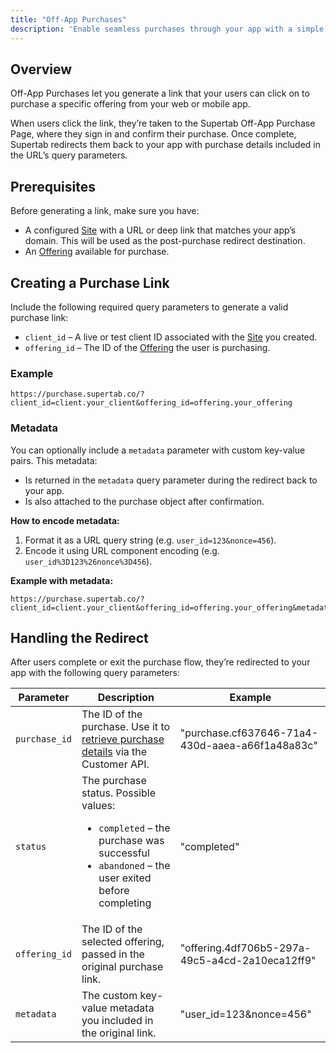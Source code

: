 ```yaml
---
title: "Off-App Purchases"
description: 'Enable seamless purchases through your app with a simple redirect flow.'
---
```


## Overview

Off-App Purchases let you generate a link that your users can click on to purchase a specific offering from your web or mobile app.

When users click the link, they’re taken to the Supertab Off-App Purchase Page, where they sign in and confirm their purchase. Once complete, Supertab redirects them back to your app with purchase details included in the URL’s query parameters.

## Prerequisites

Before generating a link, make sure you have:

- A configured <a href="/supertab-experiences/sites">Site</a> with a URL or deep link that matches your app’s domain. This will be used as the post-purchase redirect destination.
- An <a href="/supertab-experiences/products-offerings-pricing">Offering</a> available for purchase.

## Creating a Purchase Link

Include the following required query parameters to generate a valid purchase link:

- `client_id` – A live or test client ID associated with the <a href="/supertab-experiences/sites">Site</a> you created.
- `offering_id` – The ID of the <a href="/supertab-experiences/offerings">Offering</a> the user is purchasing.

### Example

```
https://purchase.supertab.co/?client_id=client.your_client&offering_id=offering.your_offering
```

### Metadata

You can optionally include a `metadata` parameter with custom key-value pairs. This metadata:

- Is returned in the `metadata` query parameter during the redirect back to your app.
- Is also attached to the purchase object after confirmation.

**How to encode metadata:**

1. Format it as a URL query string (e.g. `user_id=123&nonce=456`).
2. Encode it using URL component encoding (e.g. `user_id%3D123%26nonce%3D456`).

**Example with metadata:**

```
https://purchase.supertab.co/?client_id=client.your_client&offering_id=offering.your_offering&metadata=user_id%3D123%26nonce%3D456
```

## Handling the Redirect

After users complete or exit the purchase flow, they’re redirected to your app with the following query parameters:

| Parameter      | Description                                                                                                       | Example                                                  |
|----------------|-------------------------------------------------------------------------------------------------------------------|----------------------------------------------------------|
| `purchase_id`  | The ID of the purchase. Use it to <a href="/customer-api/endpoints/retrieve-a-purchase">retrieve purchase details</a> via the Customer API. | "purchase.cf637646-71a4-430d-aaea-a66f1a48a83c"        |
| `status`       | The purchase status. Possible values:<ul><li>`completed` – the purchase was successful</li><li>`abandoned` – the user exited before completing</li></ul> | "completed"                                            |
| `offering_id`  | The ID of the selected offering, passed in the original purchase link.                                            | "offering.4df706b5-297a-49c5-a4cd-2a10eca12ff9"        |
| `metadata`     | The custom key-value metadata you included in the original link.                                                  | "user_id=123&nonce=456"                                |
